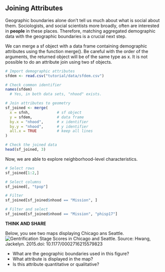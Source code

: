 ## Joining Attributes


Geographic boundaries alone don't tell us much about what is social about them. Sociologists, and social scientists more broadly, often are interested in **people** in these places. Therefore, matching aggregated demographic data with the geographic boundaries is a crucial next step.

We can merge a sf object with a data frame containing demographic attributes using the function merge(). Be careful with the order of the arguments, the returned object will be of the same type as x. It is not possible to do an attribute join using two sf objects.


```r
# Import demographic attributes
sfdem <- read.csv("tutorial/data/sfdem.csv")

# Check common identifier
names(sfdem)
  # Yes, in both data sets, "nhood" exists.
```

```r
# Join attributes to geometry
sf_joined <- merge(
  x = sfnh,            # sf object
  y = sfdem,           # data frame
  by.x = "nhood",      # x identifier
  by.y = "nhood",      # y identifier
  all.x = TRUE         # keep all lines
)

# Check the joined data
head(sf_joined, 3)
```

Now, we are able to explore neighborhood-level characteristics.

```r
# Select rows
sf_joined[1:2,]
```

```r
# Select columns
sf_joined[, "tpop"]
```

```r
# Filter
sf_joined[sf_joined$nhood == "Mission", ]
```

```r
# Filter and select
sf_joined[sf_joined$nhood == "Mission", "phisp17"]
```

**THINK AND SHARE**

Below, you see two maps displaying Chicago ans Seattle.
![Gentrification Stage Scores in Chicago and Seattle. Source: Hwang, Jackelyn. 2015.doi: 10.1177/0002716215579823](/Users/hesuyoon/Documents/ENSAE-CREST/2024/2 Fall/Teaching/soc-gis-tutorial/images/figure1.png)

 - What are the geographic boundaries used in this figure?
 - What attribute is displayed in the map?
 - Is this attribute quantitative or qualitative?

